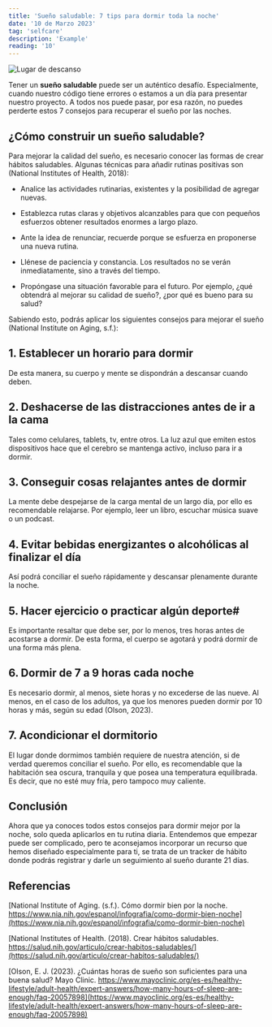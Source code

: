 ```yaml
---
title: 'Sueño saludable: 7 tips para dormir toda la noche'
date: '10 de Marzo 2023'
tag: 'selfcare'
description: 'Example'
reading: '10'
---
```


![Lugar de descanso](https://images.pexels.com/photos/10079452/pexels-photo-10079452.jpeg?cs=srgb&dl=pexels-mo-eid-10079452.jpg&fm=jpg&w=320&h=400)



Tener un **sueño saludable** puede ser un auténtico desafío. Especialmente, cuando nuestro código tiene errores o estamos a un día para presentar nuestro proyecto. A todos nos puede pasar, por esa razón, no puedes perderte estos 7 consejos para recuperar el sueño por las noches.


## ¿Cómo construir un sueño saludable?

Para mejorar la calidad del sueño, es necesario conocer las formas de crear hábitos saludables. Algunas técnicas para añadir rutinas positivas son (National Institutes of Health, 2018):

* Analice las actividades rutinarias, existentes y la posibilidad de agregar nuevas.

* Establezca rutas claras y objetivos alcanzables para que con pequeños esfuerzos obtener resultados enormes a largo plazo.

* Ante la idea de renunciar, recuerde porque se esfuerza en proponerse una nueva rutina.

* Llénese de paciencia y constancia. Los resultados no se verán inmediatamente, sino a través del tiempo.

* Propóngase una situación favorable para el futuro. Por ejemplo, ¿qué obtendrá al mejorar su calidad de sueño?, ¿por qué es bueno para su salud?

Sabiendo esto, podrás aplicar los siguientes consejos para mejorar el sueño (National Institute on Aging, s.f.):

## 1. Establecer un horario para dormir

De esta manera, su cuerpo y mente se dispondrán a descansar cuando deben.

## 2. Deshacerse de las distracciones antes de ir a la cama

Tales como celulares, tablets, tv, entre otros. La luz azul que emiten estos dispositivos hace que el cerebro se mantenga activo, incluso para ir a dormir.

## 3. Conseguir cosas relajantes antes de dormir

La mente debe despejarse de la carga mental de un largo día, por ello es recomendable relajarse. Por ejemplo, leer un libro, escuchar música suave o un podcast.

## 4. Evitar bebidas energizantes o alcohólicas al finalizar el día

Así podrá conciliar el sueño rápidamente y descansar plenamente durante la noche.

## 5. Hacer ejercicio o practicar algún deporte#

Es importante resaltar que debe ser, por lo menos, tres horas antes de acostarse a dormir. De esta forma, el cuerpo se agotará y podrá dormir de una forma más plena.

## 6. Dormir de 7 a 9 horas cada noche

Es necesario dormir, al menos, siete horas y no excederse de las nueve. Al menos, en el caso de los adultos, ya que los menores pueden dormir por 10 horas y más, según su edad (Olson, 2023).

## 7. Acondicionar el dormitorio

El lugar donde dormimos también requiere de nuestra atención, si de verdad queremos conciliar el sueño. Por ello, es recomendable que la habitación sea oscura, tranquila y que posea una temperatura equilibrada. Es decir, que no esté muy fría, pero tampoco muy caliente.

## Conclusión

Ahora que ya conoces todos estos consejos para dormir mejor por la noche, solo queda aplicarlos en tu rutina diaria.
Entendemos que empezar puede ser complicado, pero te aconsejamos incorporar un recurso que hemos diseñado especialmente para ti, se trata de un tracker de hábito donde podrás registrar y darle un seguimiento al sueño durante 21 días.

## Referencias

[National Institute of Aging. (s.f.). Cómo dormir bien por la noche. https://www.nia.nih.gov/espanol/infografia/como-dormir-bien-noche](https://www.nia.nih.gov/espanol/infografia/como-dormir-bien-noche)


[National Institutes of Health. (2018). Crear hábitos saludables. https://salud.nih.gov/articulo/crear-habitos-saludables/](https://salud.nih.gov/articulo/crear-habitos-saludables/)


[Olson, E. J. (2023). ¿Cuántas horas de sueño son suficientes para una buena salud? Mayo Clinic. https://www.mayoclinic.org/es-es/healthy-lifestyle/adult-health/expert-answers/how-many-hours-of-sleep-are-enough/faq-20057898](https://www.mayoclinic.org/es-es/healthy-lifestyle/adult-health/expert-answers/how-many-hours-of-sleep-are-enough/faq-20057898)